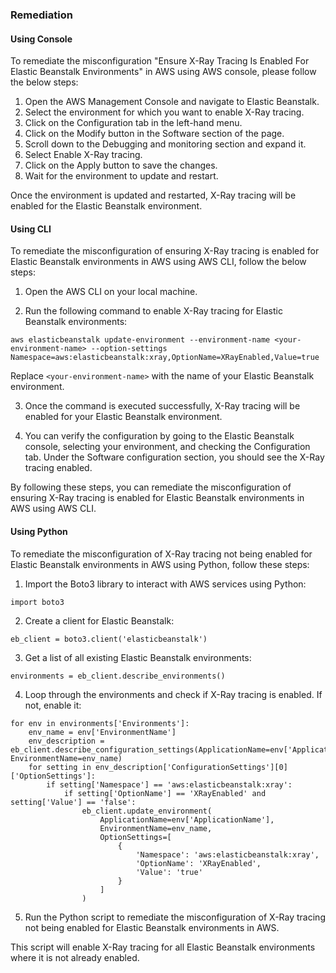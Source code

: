 ### Remediation

#### Using Console

To remediate the misconfiguration "Ensure X-Ray Tracing Is Enabled For Elastic Beanstalk Environments" in AWS using AWS console, please follow the below steps:

1. Open the AWS Management Console and navigate to Elastic Beanstalk.
2. Select the environment for which you want to enable X-Ray tracing.
3. Click on the Configuration tab in the left-hand menu.
4. Click on the Modify button in the Software section of the page.
5. Scroll down to the Debugging and monitoring section and expand it.
6. Select Enable X-Ray tracing.
7. Click on the Apply button to save the changes.
8. Wait for the environment to update and restart.

Once the environment is updated and restarted, X-Ray tracing will be enabled for the Elastic Beanstalk environment.

#### Using CLI

To remediate the misconfiguration of ensuring X-Ray tracing is enabled for Elastic Beanstalk environments in AWS using AWS CLI, follow the below steps:

1. Open the AWS CLI on your local machine.

2. Run the following command to enable X-Ray tracing for Elastic Beanstalk environments:

```
aws elasticbeanstalk update-environment --environment-name <your-environment-name> --option-settings Namespace=aws:elasticbeanstalk:xray,OptionName=XRayEnabled,Value=true
```

Replace `<your-environment-name>` with the name of your Elastic Beanstalk environment.

3. Once the command is executed successfully, X-Ray tracing will be enabled for your Elastic Beanstalk environment.

4. You can verify the configuration by going to the Elastic Beanstalk console, selecting your environment, and checking the Configuration tab. Under the Software configuration section, you should see the X-Ray tracing enabled.

By following these steps, you can remediate the misconfiguration of ensuring X-Ray tracing is enabled for Elastic Beanstalk environments in AWS using AWS CLI.

#### Using Python

To remediate the misconfiguration of X-Ray tracing not being enabled for Elastic Beanstalk environments in AWS using Python, follow these steps:

1. Import the Boto3 library to interact with AWS services using Python:

```
import boto3
```

2. Create a client for Elastic Beanstalk:

```
eb_client = boto3.client('elasticbeanstalk')
```

3. Get a list of all existing Elastic Beanstalk environments:

```
environments = eb_client.describe_environments()
```

4. Loop through the environments and check if X-Ray tracing is enabled. If not, enable it:

```
for env in environments['Environments']:
    env_name = env['EnvironmentName']
    env_description = eb_client.describe_configuration_settings(ApplicationName=env['ApplicationName'], EnvironmentName=env_name)
    for setting in env_description['ConfigurationSettings'][0]['OptionSettings']:
        if setting['Namespace'] == 'aws:elasticbeanstalk:xray':
            if setting['OptionName'] == 'XRayEnabled' and setting['Value'] == 'false':
                eb_client.update_environment(
                    ApplicationName=env['ApplicationName'],
                    EnvironmentName=env_name,
                    OptionSettings=[
                        {
                            'Namespace': 'aws:elasticbeanstalk:xray',
                            'OptionName': 'XRayEnabled',
                            'Value': 'true'
                        }
                    ]
                )
```

5. Run the Python script to remediate the misconfiguration of X-Ray tracing not being enabled for Elastic Beanstalk environments in AWS.

This script will enable X-Ray tracing for all Elastic Beanstalk environments where it is not already enabled.

